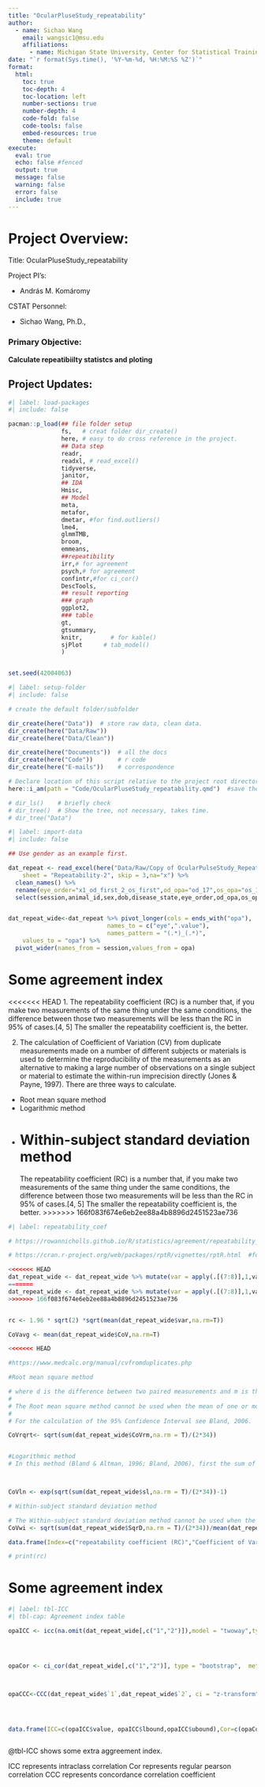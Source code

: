 ```yaml
---
title: "OcularPluseStudy_repeatability"
author: 
  - name: Sichao Wang
    email: wangsic1@msu.edu
    affiliations: 
      - name: Michigan State University, Center for Statistical Training and Consulting
date: "`r format(Sys.time(), '%Y-%m-%d, %H:%M:%S %Z')`"
format: 
  html: 
    toc: true 
    toc-depth: 4
    toc-location: left 
    number-sections: true
    number-depth: 4
    code-fold: false 
    code-tools: false 
    embed-resources: true 
    theme: default 
execute: 
  eval: true 
  echo: false #fenced
  output: true 
  message: false 
  warning: false 
  error: false 
  include: true 
---
```


# Project Overview:

Title: OcularPluseStudy_repeatability

<p>

Project PI's:

<p>

- András M. Komáromy 

<p>


CSTAT Personnel:

<p>

-   Sichao Wang, Ph.D.,

<p>



<h3>Primary Objective:</h3>

<p>

**Calculate repeatibiilty statistcs and ploting** 
<p>


## Project Updates:





```r
#| label: load-packages
#| include: false

pacman::p_load(## file folder setup
               fs,   # creat folder dir_create()
               here, # easy to do cross reference in the project.
               ## Data step
               readr,
               readxl, # read_excel()
               tidyverse,
               janitor,
               ## IDA
               Hmisc,
               ## Model
               meta,
               metafor,
               dmetar, #for find.outliers()
               lme4,
               glmmTMB,
               broom,
               emmeans,
               ##repeatibility
               irr,# for agreement
               psych,# for agreement
               confintr,#for ci_cor()
               DescTools,
               ## result reporting
               ### graph
               ggplot2,
               ### table
               gt,
               gtsummary,
               knitr,        # for kable()
               sjPlot      # tab_model()
               )


set.seed(42004063)

```

```r
#| label: setup-folder
#| include: false

# create the default folder/subfolder

dir_create(here("Data"))  # store raw data, clean data. 
dir_create(here("Data/Raw"))  
dir_create(here("Data/Clean")) 

dir_create(here("Documents"))  # all the docs
dir_create(here("Code"))       # r code
dir_create(here("E-mails"))    # correspondence

# Declare location of this script relative to the project root directory.
here::i_am(path = "Code/OcularPluseStudy_repeatability.qmd")  #save the qmd under code first and run this line.

# dir_ls()    # briefly check
# dir_tree()  # Show the tree, not necessary, takes time.
# dir_tree("Data")

```

```r
#| label: import-data
#| include: false

## Use gender as an example first.

dat_repeat <- read_excel(here("Data/Raw/Copy of OcularPulseStudy_Repeatability 9-1-23.xlsx"), 
    sheet = "Repeatability-2", skip = 3,na="x") %>% 
  clean_names() %>% 
  rename(eye_order="x1_od_first_2_os_first",od_opa="od_17",os_opa="os_18") %>% 
  select(session,animal_id,sex,dob,disease_state,eye_order,od_opa,os_opa)


dat_repeat_wide<-dat_repeat %>% pivot_longer(cols = ends_with("opa"),
                            names_to = c("eye",".value"),
                            names_pattern = "(.*)_(.*)",
    values_to = "opa") %>% 
  pivot_wider(names_from = session,values_from = opa)

```

#  Some agreement index

<<<<<<< HEAD
1. The repeatability coefficient (RC) is a number that, if you make two measurements of the same thing under the same conditions, the difference between those two measurements will be less than the RC in 95% of cases.[4, 5] The smaller the repeatability coefficient is, the better.

2. The calculation of Coefficient of Variation (CV) from duplicate measurements made on a number of different subjects or materials is used to determine the reproducibility of the measurements as an alternative to making a large number of observations on a single subject or material to estimate the within-run imprecision directly (Jones & Payne, 1997). There are three ways to calculate.

- Root mean square method
- Logarithmic method
- Within-subject standard deviation method
=======
The repeatability coefficient (RC) is a number that, if you make two measurements of the same thing under the same conditions, the difference between those two measurements will be less than the RC in 95% of cases.[4, 5] The smaller the repeatability coefficient is, the better.
>>>>>>> 166f083f674e6eb2ee88a4b8896d2451523ae736

```r
#| label: repeatability_coef

# https://rowannicholls.github.io/R/statistics/agreement/repeatability_coefficient.html

# https://cran.r-project.org/web/packages/rptR/vignettes/rptR.html  #for diff icc from model

<<<<<<< HEAD
dat_repeat_wide <- dat_repeat_wide %>% mutate(var = apply(.[(7:8)],1,var),m=apply(.[(7:8)],1,mean)) %>% mutate(CoV=sqrt(var)/m, CoVrm=((`1`-`2`)/(`1`/2+`2`/2))*((`1`-`2`)/(`1`/2+`2`/2)),sl=(log(`1`)-log(`2`))^2,SqrD=(`1`-`2`)^2)
=======
dat_repeat_wide <- dat_repeat_wide %>% mutate(var = apply(.[(7:8)],1,var),m=apply(.[(7:8)],1,mean)) %>% mutate(CoV=sqrt(var)/m)
>>>>>>> 166f083f674e6eb2ee88a4b8896d2451523ae736


rc <- 1.96 * sqrt(2) *sqrt(mean(dat_repeat_wide$var,na.rm=T))

CoVavg <- mean(dat_repeat_wide$CoV,na.rm=T)

<<<<<<< HEAD

#https://www.medcalc.org/manual/cvfromduplicates.php

#Root mean square method

# where d is the difference between two paired measurements and m is the mean of paired measurements.
# 
# The Root mean square method cannot be used when the mean of one or more pairs of measurements is 0.
# 
# For the calculation of the 95% Confidence Interval see Bland, 2006.

CoVrqrt<- sqrt(sum(dat_repeat_wide$CoVrm,na.rm = T)/(2*34))


#Logarithmic method
# In this method (Bland & Altman, 1996; Bland, 2006), first the sum of squared differences between the logarithms of observations is calculated:



CoVln <- exp(sqrt(sum(dat_repeat_wide$sl,na.rm = T)/(2*34))-1)

# Within-subject standard deviation method

# The Within-subject standard deviation method cannot be used when the overall mean of measurements is 0.
CoVwi <- sqrt(sum(dat_repeat_wide$SqrD,na.rm = T)/(2*34))/mean(dat_repeat_wide$m,na.rm=T)

data.frame(Index=c("repeatability coefficient (RC)","Coefficient of Variation (CV):Root mean square method","Coefficient of Variation (CV):Logarithmic method","Coefficient of Variation (CV): Within-subject standard deviation method"),estimate=c(rc,CoVrqrt,CoVln,CoVwi)) %>% gt()

# print(rc)
```


# Some agreement index

```r
#| label: tbl-ICC
#| tbl-cap: Agreement index table

opaICC <- icc(na.omit(dat_repeat_wide[,c("1","2")]),model = "twoway",type = "consistency",unit="single")




opaCor <- ci_cor(dat_repeat_wide[,c("1","2")], type = "bootstrap",  method = c("pearson"),R = 1000)



opaCCC<-CCC(dat_repeat_wide$`1`,dat_repeat_wide$`2`, ci = "z-transform", conf.level = 0.95, na.rm = TRUE)




data.frame(ICC=c(opaICC$value, opaICC$lbound,opaICC$ubound),Cor=c(opaCor$estimate,opaCor$interval),CCC=c(opaCCC$rho.c %>% unlist() %>% pluck(1), opaCCC$rho.c %>% unlist() %>% pluck(2),opaCCC$rho.c %>% unlist() %>% pluck(3))) %>% t() %>% data.frame() %>% rownames_to_column() %>% set_names("Agreement Index","Estimate","95% confidence interval(lower bound)","95% confidence interval(upper bound)") %>% gt()



```


@tbl-ICC shows some extra aggreement index.

ICC represents intraclass correlation
Cor represents regular pearson correlation
CCC represents concordance correlation coefficient

